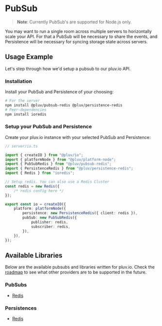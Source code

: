 # PubSub

> **Note**: Currently PubSub's are supported for Node.js only.

You may want to run a single room across multiple servers to horizontally scale your API. For that a PubSub will be necessary to share the events, and Persistence will be necessary for syncing storage state across servers.

## Usage Example

Let's step through how we'd setup a pubsub to our pluv.io API.

### Installation

Install your PubSub and Persistence of your choosing:

```bash
# For the server
npm install @pluv/pubsub-redis @pluv/persistence-redis
# Peer-dependencies
npm install ioredis
```

### Setup your PubSub and Persistence

Create your pluv.io instance with your selected PubSub and Persistence:

```ts
// server/io.ts

import { createIO } from "@pluv/io";
import { platformNode } from "@pluv/platform-node";
import { PubSubRedis } from "@pluv/pubsub-redis";
import { PersistenceRedis } from "@pluv/persistence-redis";
import { Redis } from "ioredis";

// Setup redis. You can also use a Redis Cluster
const redis = new Redis({
    /* redis config here */
});

export const io = createIO({
    platform: platformNode({
        persistence: new PersistenceRedis({ client: redis }),
        pubSub: new PubSubRedis({
            publisher: redis,
            subscriber: redis,
        }),
    }),
});
```

## Available Libraries

Below are the available pubsubs and libraries written for pluv.io. Check the [roadmap](http://localhost:3000/docs/introduction#features-and-roadmap) to see what other providers are to be supported in the future.

### PubSubs

* [Redis](https://www.npmjs.com/package/@pluv/pubsub-redis)

### Persistences

* [Redis](https://www.npmjs.com/package/@pluv/persistence-redis)
